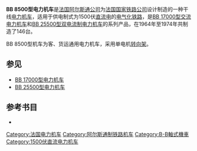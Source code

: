 {{Infobox Locomotive
| name = BB 8500
| image = SNCF BB8500 Toulouse FRA 001.jpg
| caption = BB 8500型机车
| type = [[电力机车|电力机车]]
| origin = {{FRA}}
| designer = 
| builder = [[阿尔斯通公司|阿尔斯通公司]]
| buildmodel = 
| ordernumber = 
| serialnumber = 8501～8646
| roadnumber = 
| builddate        = 1964年—1974年
| totalproduction  = 146台
| user = [[法國國家鐵路公司|法國國家鐵路公司]]
| railroad = 
| deliverydate = 
| firstrundate = 
| lastrundate = 
| retiredate = 
| scrapdate = 
| nicknames = 
| aarwheels = 
| uicclass = B'B'
| gauge = 1,435毫米
| trucks = 
| bogies = 
| wheeldiameter = 
| axleload = 19.5～20吨
| wheelbase = 
| minimumcurve = 
| length = 
| width = 
| height = 
| framesize = 
| weight = 
| sandcap = 
| electricsystem = DC 1500V
| collectionmethod = 
| transmission = 直—直流电
| tractionmotors = TAB 660 B1 × 2
| topspeed = 100～140公里/小时
| sustainedspeed = 
| poweroutput = 2,940 千瓦
| tractiveeffort = 
| factorofadhesion = 
| locobrakes = 
| locobrakepower = 
| locobrakeforce = 
| trainbrakes = 
| safety = 
| notes =
}}
'''BB 8500型电力机车'''是[[法国|法国]][[阿尔斯通公司|阿尔斯通公司]]为[[法国国家铁路公司|法国国家铁路公司]]设计制造的一种干线[[电力机车|电力机车]]，适用于供电制式为1500伏[[直流电|直流电]]的[[电气化铁路|电气化铁路]]，是[[BB_17000型电力机车|BB 17000型交流电力机车]]和[[BB_25500型电力机车|BB 25500型双电流制电力机车]]的系列产品，在1964年至1974年共制造了146台。

BB 8500型机车为客、货运通用电力机车，采用单电机[[转向架|转向架]]。

== 参见 ==
*[[BB_17000型电力机车|BB 17000型电力机车]]
*[[BB_25500型电力机车|BB 25500型电力机车]]

== 参考书目 ==
* {{cite book |author=Denis Redoutey |title=''"Le matériel moteur de la SNCF"'' |year=2007 |publisher=La Vie du Rail |location=Auray |isbn=978-2-915034-65-3 }}

{{SNCF locomotives}}

[[Category:法国电力机车|Category:法国电力机车]]
[[Category:阿尔斯通制铁路机车|Category:阿尔斯通制铁路机车]]
[[Category:B-B軸式機車|Category:B-B軸式機車]]
[[Category:1500伏直流电力机车|Category:1500伏直流电力机车]]